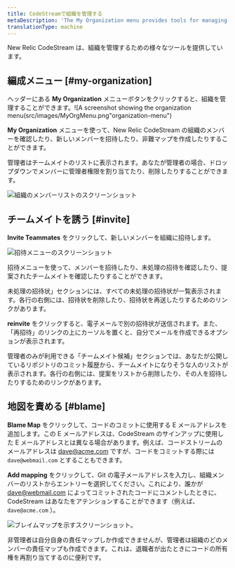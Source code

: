```yaml
---
title: CodeStreamで組織を管理する
metaDescription: 'The My Organization menu provides tools for managing the members of your team, as well as the emails used by your teammates when committing code.'
translationType: machine
---
```


New Relic CodeStream は、組織を管理するための様々なツールを提供しています。

## 編成メニュー [#my-organization]

ヘッダーにある **My Organization** メニューボタンをクリックすると、組織を管理することができます。!\[A screenshot showing the organization menu(src/images/MyOrgMenu.png"organization-menu") <figcaption>**My Organization** メニューを使って、New Relic CodeStream の組織のメンバーを確認したり、新しいメンバーを招待したり、非難マップを作成したりすることができます。</figcaption>

管理者はチームメイトのリストに表示されます。あなたが管理者の場合、ドロップダウンでメンバーに管理者権限を割り当てたり、削除したりすることができます。

![組織のメンバーリストのスクリーンショット](src/images/MyOrgMembers.png '組織-メンバー')

## チームメイトを誘う [#invite]

**Invite Teammates** をクリックして、新しいメンバーを組織に招待します。

![招待メニューのスクリーンショット](src/images/MyOrgInvite.png '招待メニュー') <figcaption>招待メニューを使って、メンバーを招待したり、未処理の招待を確認したり、提案されたチームメイトを確認したりすることができます。</figcaption>

未処理の招待状」セクションには、すべての未処理の招待状が一覧表示されます。各行の右側には、招待状を削除したり、招待状を再送したりするためのリンクがあります。

**reinvite** をクリックすると、電子メールで別の招待状が送信されます。また、「再招待」のリンクの上にカーソルを置くと、自分でメールを作成できるオプションが表示されます。

管理者のみが利用できる「チームメイト候補」セクションでは、あなたが公開しているリポジトリのコミット履歴から、チームメイトになりそうな人のリストが表示されます。各行の右側には、提案をリストから削除したり、その人を招待したりするためのリンクがあります。

## 地図を責める [#blame]

**Blame Map** をクリックして、コードのコミットに使用する E メールアドレスを追加します。この E メールアドレスは、CodeStream のサインアップに使用した E メールアドレスとは異なる場合があります。例えば、コードストリームのメールアドレスは [dave@acme.com](mailto:dave@acme.com) ですが、コードをコミットする際には `dave@webmail.com` とすることもできます。

**Add mapping** をクリックして、Git の電子メールアドレスを入力し、組織メンバーのリストからエントリーを選択してください。これにより、誰かが [dave@webmail.com](mailto:dave@webmail.com) によってコミットされたコードにコメントしたときに、CodeStream はあなたをアテンションすることができます（例えば、 `dave@acme.com` ）。

![ブレイムマップを示すスクリーンショット。](src/images/MyOrgBlameMap.png 'ブレイムマップ')

非管理者は自分自身の責任マップしか作成できませんが、管理者は組織のどのメンバーの責任マップも作成できます。これは、退職者が出たときにコードの所有権を再割り当てするのに便利です。
